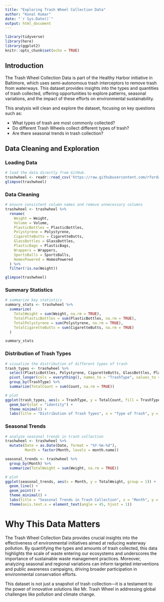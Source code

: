 ```yaml
---
title: "Exploring Trash Wheel Collection Data"
author: "Kunal Kumar"
date: "`r Sys.Date()`"
output: html_document
---
```


```r
library(tidyverse)
library(here)
library(ggplot2) 
knitr::opts_chunk$set(echo = TRUE)
```

## Introduction

The Trash Wheel Collection Data is part of the Healthy Harbor initiative in Baltimore, which uses semi-autonomous trash interceptors to remove trash from waterways. This dataset provides insights into the types and quantities of trash collected, offering opportunities to explore patterns, seasonal variations, and the impact of these efforts on environmental sustainability.

This analysis will clean and explore the dataset, focusing on key questions such as:

- What types of trash are most commonly collected?
- Do different Trash Wheels collect different types of trash?
- Are there seasonal trends in trash collection?

## Data Cleaning and Exploration

### Loading Data

```r
# load the data directly from GitHub.
trashwheel <- readr::read_csv('https://raw.githubusercontent.com/rfordatascience/tidytuesday/main/data/2024/2024-03-05/trashwheel.csv')
glimpse(trashwheel)
```

### Data Cleaning

```r
# ensure consistent column names and remove unnecessary columns
trashwheel <- trashwheel %>% 
  rename(
    Weight = Weight,
    Volume = Volume,
    PlasticBottles = PlasticBottles,
    Polystyrene = Polystyrene,
    CigaretteButts = CigaretteButts,
    GlassBottles = GlassBottles,
    PlasticBags = PlasticBags,
    Wrappers = Wrappers,
    SportsBalls = SportsBalls,
    HomesPowered = HomesPowered
  ) %>% 
  filter(!is.na(Weight))

glimpse(trashwheel)
```

### Summary Statistics

```r
# summarize key statistics
summary_stats <- trashwheel %>% 
  summarize(
    TotalWeight = sum(Weight, na.rm = TRUE),
    TotalPlasticBottles = sum(PlasticBottles, na.rm = TRUE),
    TotalPolystyrene = sum(Polystyrene, na.rm = TRUE),
    TotalCigaretteButts = sum(CigaretteButts, na.rm = TRUE)
  )

summary_stats
```

### Distribution of Trash Types

```r
# visualize the distribution of different types of trash
trash_types <- trashwheel %>% 
  select(PlasticBottles, Polystyrene, CigaretteButts, GlassBottles, PlasticBags, Wrappers, SportsBalls) %>% 
  pivot_longer(cols = everything(), names_to = "TrashType", values_to = "Count") %>% 
  group_by(TrashType) %>% 
  summarize(TotalCount = sum(Count, na.rm = TRUE))

# plot
ggplot(trash_types, aes(x = TrashType, y = TotalCount, fill = TrashType)) +
  geom_bar(stat = "identity") +
  theme_minimal() +
  labs(title = "Distribution of Trash Types", x = "Type of Trash", y = "Total Count")
```

### Seasonal Trends

```r
# analyze seasonal trends in trash collection
trashwheel <- trashwheel %>% 
  mutate(Date = as.Date(Date, format = "%Y-%m-%d"),
         Month = factor(Month, levels = month.name))

seasonal_trends <- trashwheel %>% 
  group_by(Month) %>% 
  summarize(TotalWeight = sum(Weight, na.rm = TRUE))

# plot
ggplot(seasonal_trends, aes(x = Month, y = TotalWeight, group = 1)) +
  geom_line() +
  geom_point() +
  theme_minimal() +
  labs(title = "Seasonal Trends in Trash Collection", x = "Month", y = "Total Weight (tons)") +
  theme(axis.text.x = element_text(angle = 45, hjust = 1))
```

# Why This Data Matters

The Trash Wheel Collection Data provides crucial insights into the effectiveness of environmental initiatives aimed at reducing waterway pollution. By quantifying the types and amounts of trash collected, this data highlights the scale of waste entering our ecosystems and underscores the importance of sustainable waste management practices. Moreover, analyzing seasonal and regional variations can inform targeted interventions and public awareness campaigns, driving broader participation in environmental conservation efforts.

This dataset is not just a snapshot of trash collection—it is a testament to the power of innovative solutions like Mr. Trash Wheel in addressing global challenges like pollution and climate change.
